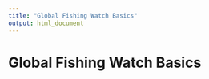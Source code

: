 ```yaml
---
title: "Global Fishing Watch Basics"
output: html_document
---
```


# Global Fishing Watch Basics {#basics}

